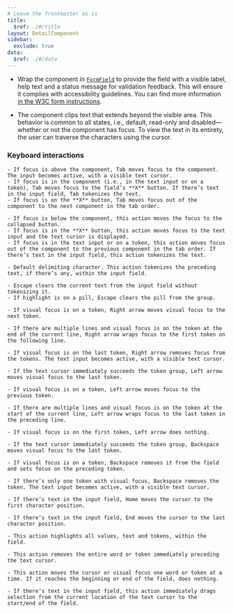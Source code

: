 ```yaml
---
# Leave the frontmatter as is
title:
  $ref: ./#/title
layout: DetailComponent
sidebar:
  exclude: true
data:
  $ref: ./#/data
---
```


- Wrap the component in [`FormField`](/salt/components/form-field) to provide the field with a visible label, help text and a status message for validation feedback. This will ensure it complies with accessibility guidelines. You can find more information [in the W3C form instructions](https://www.w3.org/WAI/tutorials/forms/instructions/).

- The component clips text that extends beyond the visible area. This behavior is common to all states, i.e., default, read-only and disabled—whether or not the component has focus. To view the text in its entirety, the user can traverse the characters using the cursor.

### Keyboard interactions

<KeyboardControls>
  <KeyboardControl keyOrCombos="Tab">

    - If focus is above the component, Tab moves focus to the component. The input becomes active, with a visible text cursor.
    - If focus is in the component (i.e., in the text input or on a token), Tab moves focus to the field’s **X** button. If there’s text in the input field, Tab tokenizes the text.
    - If focus is on the **X** button, Tab moves focus out of the component to the next component in the tab order.

  </KeyboardControl>
  <KeyboardControl keyOrCombos="Shift + Tab">

    - If focus is below the component, this action moves the focus to the collapsed button.
    - If focus is in the **X** button, this action moves focus to the text input and the text cursor is displayed.
    - If focus is in the text input or on a token, this action moves focus out of the component to the previous component in the tab order. If there’s text in the input field, this action tokenizes the text.

  </KeyboardControl>
  <KeyboardControl keyOrCombos="Enter / Comma">

    - Default delimiting character. This action tokenizes the preceding text, if there’s any, within the input field.

  </KeyboardControl>
  <KeyboardControl keyOrCombos="Escape">

    - Escape clears the current text from the input field without tokenizing it.
    - If highlight is on a pill, Escape clears the pill from the group.

  </KeyboardControl>
  <KeyboardControl keyOrCombos="Right arrow">

    - If visual focus is on a token, Right arrow moves visual focus to the next token.

    - If there are multiple lines and visual focus is on the token at the end of the current line, Right arrow wraps focus to the first token on the following line.

    - If visual focus is on the last token, Right arrow removes focus from the tokens. The text input becomes active, with a visible text cursor.

  </KeyboardControl>
  <KeyboardControl keyOrCombos="Left arrow">

    - If the text cursor immediately succeeds the token group, Left arrow moves visual focus to the last token.

    - If visual focus is on a token, Left arrow moves focus to the previous token.

    - If there are multiple lines and visual focus is on the token at the start of the current line, Left arrow wraps focus to the last token in the preceding line.

    - If visual focus is on the first token, Left arrow does nothing.

  </KeyboardControl>
  <KeyboardControl keyOrCombos="Backspace">

    - If the text cursor immediately succeeds the token group, Backspace moves visual focus to the last token.

    - If visual focus is on a token, Backspace removes it from the field and sets focus on the preceding token.

    - If there’s only one token with visual focus, Backspace removes the token. The text input becomes active, with a visible text cursor.

  </KeyboardControl>
  <KeyboardControl keyOrCombos="Home">

    - If there’s text in the input field, Home moves the cursor to the first character position.

  </KeyboardControl>
  <KeyboardControl keyOrCombos="End">

    - If there’s text in the input field, End moves the cursor to the last character position.

  </KeyboardControl>
  <KeyboardControl keyOrCombos="Control + A / Command + A">

    - This action highlights all values, text and tokens, within the field.

  </KeyboardControl>
  <KeyboardControl keyOrCombos="Control + Backspace / Option + Backspace">

    - This action removes the entire word or token immediately preceding the text cursor.

  </KeyboardControl>
  <KeyboardControl keyOrCombos="Control + Arrow keys / Option + Arrow keys">

    - This action moves the cursor or visual focus one word or token at a time. If it reaches the beginning or end of the field, does nothing.

  </KeyboardControl>
  <KeyboardControl keyOrCombos="Shift + Home / Shift + End">

    - If there’s text in the input field, this action immediately drags selection from the current location of the text cursor to the start/end of the field.

  </KeyboardControl>
</KeyboardControls>
